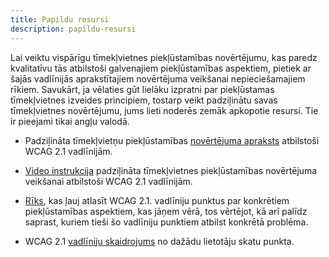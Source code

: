 ```yaml
---
title: Papildu resursi
description: papildu-resursi
---
```


Lai veiktu vispārīgu tīmekļvietnes piekļūstamības novērtējumu, kas paredz kvalitatīvu tās atbilstoši galvenajiem piekļūstamības aspektiem, pietiek ar šajās vadlīnijās aprakstītajiem novērtējuma veikšanai nepieciešamajiem rīkiem. Savukārt, ja vēlaties gūt lielāku izpratni par piekļūstamas tīmekļvietnes izveides principiem, tostarp veikt padziļinātu savas tīmekļvietnes novērtējumu, jums lieti noderēs zemāk apkopotie resursi. Tie ir pieejami tikai angļu valodā.

- Padziļināta tīmekļvietņu piekļūstamības [novērtējuma apraksts](https://www.w3.org/WAI/eval/report-tool/#!/#%2F) atbilstoši WCAG 2.1 vadlīnijām.

- [Video instrukcija](https://www.w3.org/WAI/test-evaluate/conformance/wcag-em/#video) padziļināta tīmekļvietnes piekļūstamības novērtējuma veikšanai atbilstoši WCAG 2.1 vadlīnijām.

- [Rīks](https://www.w3.org/WAI/WCAG21/quickref/), kas ļauj atlasīt WCAG 2.1. vadlīniju punktus par konkrētiem piekļūstamības aspektiem, kas jāņem vērā, tos vērtējot, kā arī palīdz saprast, kuriem tieši šo vadlīniju punktiem atbilst konkrētā problēma.

- WCAG 2.1 [vadlīniju skaidrojums](https://www.w3.org/WAI/people-use-web/user-stories/) no dažādu lietotāju skatu punkta.
